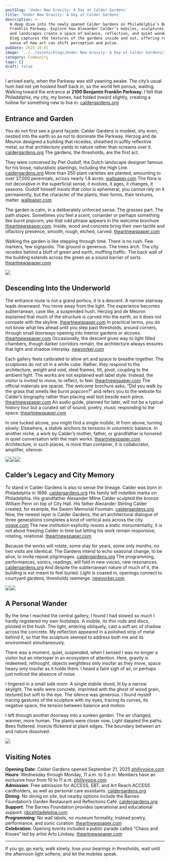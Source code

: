 ```yaml
---
postSlug: 'Under New Gravity: A Day at Calder Gardens'
title: 'Under New Gravity: A Day at Calder Gardens'
description: >-
  A deep dive into the newly opened Calder Gardens on Philadelphia’s Benjamin
  Franklin Parkway. Explore how Alexander Calder’s mobiles, sculptures, light,
  and landscapes create a space of balance, reflection, and quiet wonder. This
  blog captures the textures of the gardens inside and out, offering readers a
  sense of how art can shift perception and pulse.
pubDate: 2025-10-01
image: '../../assets/blogs/Under New Gravity: A Day at Calder Gardens/image.jpg'
category: Community
tags: []
draft: false
---
```

I arrived early, when the Parkway was still yawning awake. The city’s usual hum had not yet hooked itself back in, so the world felt porous, waiting. Walking toward the entrance at **2100 Benjamin Franklin Parkway**, I felt that Philadelphia, my city, my bones, had folded inward slightly, creating a hollow for something new to live in. [caldergardens.org](https://caldergardens.org/plan-your-visit?utm_source=chatgpt.com)

## Entrance and Garden

You do not first see a grand façade. Calder Gardens is modest, shy even, nestled into the earth so as not to dominate the Parkway. Herzog and de Meuron designed a building that recedes, sheathed in softly reflective metal, so that architecture yields to nature rather than screams over it. [caldergardens.org](https://caldergardens.org/about/?utm_source=chatgpt.com) The gardens, the thresholds, are the first act.

They were conceived by Piet Oudolf, the Dutch landscape designer famous for his loose, naturalistic plantings, including the High Line. [caldergardens.org](https://caldergardens.org/about/?utm_source=chatgpt.com) More than 250 plant varieties are planted, amounting to over 37,000 perennials, across nearly 1.8 acres. [wallpaper.com](https://www.wallpaper.com/architecture/calder-gardens-herzog-de-meuron-philadelphia-usa?utm_source=chatgpt.com) The flora is not decorative in the superficial sense, it evolves, it ages, it changes, it seasons. Oudolf himself insists that color is ephemeral, you cannot rely on it permanently, but the character of the plants, their forms, their textures, matter. [wallpaper.com](https://www.wallpaper.com/architecture/calder-gardens-herzog-de-meuron-philadelphia-usa?utm_source=chatgpt.com)

The garden is calm, in a deliberately unforced sense. The grasses part. The path slopes. Sometimes you feel a scent, coriander or perhaps something like burnt popcorn, yes that odd phrase appears in the welcome brochure [theartnewspaper.com](https://www.theartnewspaper.com/2025/09/19/calder-gardens-opening-philadelphia?utm_source=chatgpt.com). Inside, wood and concrete bring their own tactile and olfactory presence, smooth, rough, etched, carved. [theartnewspaper.com](https://www.theartnewspaper.com/2025/09/19/calder-gardens-opening-philadelphia?utm_source=chatgpt.com)

Walking the garden is like stepping through time. There is no rush. Few markers, few signposts. The ground is generous. The trees arch. The city recedes behind a bluff of green and earth, muffling traffic. The back wall of the building extends across the green as a sound barrier of sorts. [theartnewspaper.com](https://www.theartnewspaper.com/2025/09/19/calder-gardens-opening-philadelphia?utm_source=chatgpt.com)

![](../../assets/blogs/Under%20New%20Gravity:%20A%20Day%20at%20Calder%20Gardens/img-2567-7.jpg)

## Descending Into the Underworld

The entrance route is not a grand portico, it is a descent. A narrow stairway leads downward. You move away from the light. The experience becomes subterranean, cave like, a suspended hush. Herzog and de Meuron explained that much of the structure is carved into the earth, so it does not compete with the skyline. [theartnewspaper.com](https://www.theartnewspaper.com/2025/09/19/calder-gardens-opening-philadelphia?utm_source=chatgpt.com) In practical terms, you do not know what lies ahead until you step past thresholds, around corners, through small doorways opening into interior gardens or alcoves. [theartnewspaper.com](https://www.theartnewspaper.com/2025/09/19/calder-gardens-opening-philadelphia?utm_source=chatgpt.com) Occasionally, the descent gives way to light filled chambers, though darker corridors remain, the architecture always ensures that light and shadow interplay. [newyorker.com](https://www.newyorker.com/magazine/2025/09/22/in-philadelphias-calder-gardens-a-dynasty-comes-home?utm_source=chatgpt.com)

Each gallery feels calibrated to allow art and space to breathe together. The sculptures do not sit in a white cube. Rather, they respond to the architecture, weight and void, steel frames, tilt, pivot, coupling to the ambient light. The works are not explained wall label style. Instead, the visitor is invited to move, to reflect, to feel. [theartnewspaper.com](https://www.theartnewspaper.com/2025/09/19/calder-gardens-opening-philadelphia?utm_source=chatgpt.com) The official materials are sparse. The welcome brochure asks, “Did you walk by the grass that smells like burnt popcorn?” and refers you to the website for Calder’s biography rather than placing wall text beside each piece. [theartnewspaper.com](https://www.theartnewspaper.com/2025/09/19/calder-gardens-opening-philadelphia?utm_source=chatgpt.com) An audio guide, planned for later, will not be a typical history tour but a curated set of sound, poetry, music responding to the space. [theartnewspaper.com](https://www.theartnewspaper.com/2025/09/19/calder-gardens-opening-philadelphia?utm_source=chatgpt.com)

In one tucked alcove, you might find a single mobile, lit from above, turning slowly. Elsewhere, a stabile anchors its tensions in volumetric balance. In another niche, a work by Calder’s mother, father, or grandfather is honored in quiet conversation with the main works. [theartnewspaper.com](https://www.theartnewspaper.com/2025/09/19/calder-gardens-opening-philadelphia?utm_source=chatgpt.com) Architecture, in such places, is more than container, it is collaborator, amplifier, silencer.

![](../../assets/blogs/Under%20New%20Gravity:%20A%20Day%20at%20Calder%20Gardens/img-2569-6.jpg)![](../../assets/blogs/Under%20New%20Gravity:%20A%20Day%20at%20Calder%20Gardens/img-2570-4.jpg)![](../../assets/blogs/Under%20New%20Gravity:%20A%20Day%20at%20Calder%20Gardens/img-2572-2.jpg)

## Calder’s Legacy and City Memory

To stand in Calder Gardens is also to sense the lineage. Calder was born in Philadelphia in 1898. [caldergardens.org](https://caldergardens.org/about/?utm_source=chatgpt.com) His family left indelible marks on Philadelphia. His grandfather Alexander Milne Calder sculpted the bronze William Penn on top of City Hall. His father Alexander Stirling Calder created, for example, the Swann Memorial Fountain. [caldergardens.org](https://caldergardens.org/about/?utm_source=chatgpt.com) Now, the newest layer is Calder Gardens, the art architectural dialogue of three generations completes a kind of vertical axis across the city. [vogue.com](https://www.vogue.com/article/calder-gardens-philadelphia-october-2025?utm_source=chatgpt.com) The new institution explicitly resists a static monumentality, it is not about freezing Calder in time but letting his work remain responsive, rotating, relational. [theartnewspaper.com](https://www.theartnewspaper.com/2025/09/19/calder-gardens-opening-philadelphia?utm_source=chatgpt.com)

Because the works will rotate, some stay for years, some only months, no two visits are identical. The Gardens intend to echo seasonal change, to be alive, to invite repeat pilgrimages. [caldergardens.org](https://caldergardens.org/about/?utm_source=chatgpt.com) The programming, performances, sonics, readings, will fold in new voices, new resonances. [caldergardens.org](https://caldergardens.org/about/?utm_source=chatgpt.com) And despite the subterranean nature of much of it, the building is not meant to feel buried. Light is coaxed in, openings connect to courtyard gardens, thresholds reemerge. [newyorker.com](https://www.newyorker.com/magazine/2025/09/22/in-philadelphias-calder-gardens-a-dynasty-comes-home?utm_source=chatgpt.com)

![](../../assets/blogs/Under%20New%20Gravity:%20A%20Day%20at%20Calder%20Gardens/img-2571-3.jpg)![](../../assets/blogs/Under%20New%20Gravity:%20A%20Day%20at%20Calder%20Gardens/img-2573-1.jpg)

## A Personal Wander

By the time I reached the central gallery, I found I had slowed so much I hardly registered my own footsteps. A mobile, its thin rods and discs, pivoted in the hush. The light, entering obliquely, cast a soft arc of shadow across the concrete. My reflection appeared in a polished strip of metal behind it, so that the sculpture seemed to address both me and its environment simultaneously.

There was a moment, quiet, suspended, when I sensed I was no longer a visitor but an interloper in an ecosystem of attention. Here, gravity is redeemed, rethought, objects weightless only insofar as they move, space heavy only insofar as it holds them. I heard a faint sigh of air, or perhaps just noticed the absence of noise.

I lingered in a small side room. A single stabile stood, lit by a narrow skylight. The walls were concrete, imprinted with the ghost of wood grain, textured but soft to the eye. The silence was generous. I found myself tracing gestures of the sculpture with my eyes, tracing its curves, its negative space, the tension between balance and motion.

I left through another doorway into a sunken garden. The air changed, warmer, more human. The plants were closer now. Light dappled the paths. Bees fluttered. Insects flickered at plant edges. The boundary between art and nature dissolved.

![](../../assets/blogs/Under%20New%20Gravity:%20A%20Day%20at%20Calder%20Gardens/img-2568-5.jpg)

## Visiting Notes

**Opening Date**: Calder Gardens opened September 21, 2025 [phillyvoice.com](https://www.phillyvoice.com/calder-gardens-opening-date-new-art-museum-philly/?utm_source=chatgpt.com)\
**Hours**: Wednesday through Monday, 11 a.m. to 5 p.m. Members have an exclusive hour from 10 to 11 a.m. [phillyvoice.com](https://www.phillyvoice.com/calder-gardens-opening-date-new-art-museum-philly/?utm_source=chatgpt.com)\
**Admission**: Free admission for ACCESS, EBT, and Art Reach ACCESS cardholders, as well as personal care assistants. [caldergardens.org](https://caldergardens.org/plan-your-visit?utm_source=chatgpt.com)\
**Dining**: No dining on site, but nearby options include the Barnes Foundation’s Garden Restaurant and Reflections Café. [caldergardens.org](https://caldergardens.org/plan-your-visit?utm_source=chatgpt.com)\
**Support**: The Barnes Foundation provides operational and educational support. [nbcphiladelphia.com](https://www.nbcphiladelphia.com/entertainment/the-scene/calder-gardens-philadelphia-ben-franklin-parkway-opening-september-2025/4080216/?utm_source=chatgpt.com)\
**Programming**: No wall labels, no museum formality, instead poetry, performance, and sonic curation. [theartnewspaper.com](https://www.theartnewspaper.com/2025/09/19/calder-gardens-opening-philadelphia?utm_source=chatgpt.com)\
**Celebration**: Opening events included a public parade called “Chaos and Kisses” led by artist Arto Lindsay. [theartnewspaper.com](https://www.theartnewspaper.com/2025/09/19/calder-gardens-opening-philadelphia?utm_source=chatgpt.com)

---

If you go, go early, walk slowly, lose your bearings in thresholds, wait until the afternoon light softens, and let the mobiles speak.
